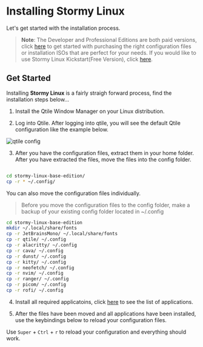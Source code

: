 

# Installing Stormy Linux

Let's get started with the installation process.

> **Note**: The Developer and Professional Editions are both paid versions, click [here](/stormylinux/purchase) to get started with purchasing the right configuration files or installation ISOs that are perfect for your needs. If you would like to use Stormy Linux Kickstart(Free Version), click [here](/stormylinux-kickstart/overview).

## Get Started

Installing **Stormy Linux** is a fairly straigh forward process, find the installation steps below...

1. Install the Qtile Window Manager on your Linux distribution.

2. Log into Qtile. After logging into qtile, you will see the default Qtile configuration like the example below.

<Image src={qtile} alt="qtile config"/>

3. After you have the configuration files, extract them in your home folder. After you have extracted the files, move the files into the config folder.

```bash

cd stormy-linux-base-edition/
cp -r * ~/.config/
```

You can also move the configuration files individually.

> Before you move the configuration files to the config folder, make a backup of your existing config folder located in ~/.config

```bash
cd stormy-linux-base-edition
mkdir ~/.local/share/fonts
cp -r JetBrainsMono/ ~/.local/share/fonts
cp -r qtile/ ~/.config
cp -r alacritty/ ~/.config
cp -r cava/ ~/.config
cp -r dunst/ ~/.config
cp -r kitty/ ~/.config
cp -r neofetch/ ~/.config
cp -r nvim/ ~/.config
cp -r ranger/ ~/.config
cp -r picom/ ~/.config
cp -r rofi/ ~/.config
```

4. Install all required applicatoins, click [here](/installation/applications) to see the list of applications.

5. After the files have been moved and all applications have been installed, use the keybindings below to reload your configuration files.

Use `Super` + `Ctrl` + `r` to reload your configuration and everything should work.